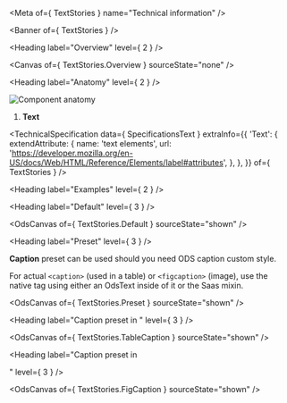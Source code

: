 
<Meta of={ TextStories } name="Technical information" />

<Banner of={ TextStories } />

<Heading label="Overview" level={ 2 } />

<Canvas of={ TextStories.Overview } sourceState="none" />

<Heading label="Anatomy" level={ 2 } />

![Component anatomy](/assets/base-assets/components/text/anatomy-tech.png "Component anatomy")

1. **Text**

<TechnicalSpecification
  data={ SpecificationsText }
  extraInfo={{
    'Text': {
      extendAttribute: {
        name: 'text elements',
        url: 'https://developer.mozilla.org/en-US/docs/Web/HTML/Reference/Elements/label#attributes',
      },
    },
  }}
  of={ TextStories } />

<Heading label="Examples" level={ 2 } />

<Heading label="Default" level={ 3 } />

<OdsCanvas of={ TextStories.Default } sourceState="shown" />

<Heading label="Preset" level={ 3 } />

**Caption** preset can be used should you need ODS caption custom style.

For actual `<caption>` (used in a table) or `<figcaption>` (image), use the native tag using either an OdsText inside of it or the Saas mixin.

<OdsCanvas of={ TextStories.Preset } sourceState="shown" />

<Heading label="Caption preset in <table>" level={ 3 } />

<OdsCanvas of={ TextStories.TableCaption } sourceState="shown" />

<Heading label="Caption preset in <figcaption>" level={ 3 } />

<OdsCanvas of={ TextStories.FigCaption } sourceState="shown" />
